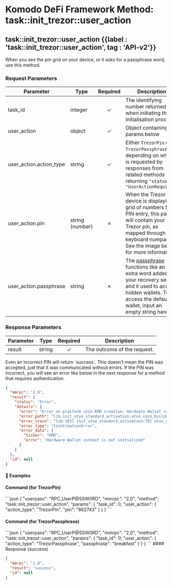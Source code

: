 

# Komodo DeFi Framework Method: task::init\_trezor::user\_action

## task::init\_trezor::user\_action {{label : 'task::init_trezor::user_action', tag : 'API-v2'}}

When you see the pin grid on your device, or it asks for a passphrase word, use this method.

### Request Parameters

| Parameter                 | Type            | Required | Description                                                                                                                                                                                                                          |
| ------------------------- | --------------- | :------: | ------------------------------------------------------------------------------------------------------------------------------------------------------------------------------------------------------------------------------------ |
| task\_id                  | integer         |     ✓    | The identifying number returned when initiating the initialisation process.                                                                                                                                                          |
| user\_action              | object          |     ✓    | Object containing the params below                                                                                                                                                                                                   |
| user\_action.action\_type | string          |     ✓    | Either `TrezorPin` or `TrezorPassphrase`, depending on which is requested by responses from related methods returning `"status": "UserActionRequired"`                                                                               |
| user\_action.pin          | string (number) |     ✗    | When the Trezor device is displaying a grid of numbers for PIN entry, this param will contain your Trezor pin, as mapped through your keyboard numpad. See the image below for more information.                                     |
| user\_action.passphrase   | string          |     ✗    | The [passphrase](https://trezor.io/learn/a/passphrases-and-hidden-wallets) functions like an extra word added to your recovery seed, and it used to access hidden wallets. To access the default wallet, input an empty string here. |

<OptimizedImage src={trezorpin} classNaming="w-full" alt="Trezor Pin" />

### Response Parameters

| Parameter | Type   | Required | Description                 |
| --------- | ------ | :------: | --------------------------- |
| result    | string |     ✓    | The outcome of the request. |

<Note>
  Even an incorrect PIN will return `success`. This doesn't mean the PIN was accepted, just that it was communicated without errors. If the PIN was incorrect, you will see an error like below in the next response for a method that requires authentication.
</Note>

```json
{
  "mmrpc": "2.0",
  "result": {
    "status": "Error",
    "details": {
      "error": "Error on platform coin KMD creation: Hardware Wallet context is not initialized",
      "error_path": "lib.init_utxo_standard_activation.utxo_coin_builder",
      "error_trace": "lib:103] init_utxo_standard_activation:79] utxo_coin_builder:317]",
      "error_type": "CoinCreationError",
      "error_data": {
        "ticker": "KMD",
        "error": "Hardware Wallet context is not initialized"
      }
    }
  },
  "id": null
}
```

#### 📌 Examples

#### Command (for TrezorPin)

<CodeGroup title="task::init_trezor::user_action" tag="POST" label="task::init_trezor::user_action" mm2MethodDecorate="true">
  ```json
  {
    "userpass": "RPC_UserP@SSW0RD",
    "mmrpc": "2.0",
    "method": "task::init_trezor::user_action",
    "params": {
      "task_id": 0,
      "user_action": {
        "action_type": "TrezorPin",
        "pin": "862743"
      }
    }
  }
  ```
</CodeGroup>

#### Command (for TrezorPassphrase)

<CodeGroup title="task::init_trezor::user_action" tag="POST" label="task::init_trezor::user_action" mm2MethodDecorate="true">
  ```json
  {
    "userpass": "RPC_UserP@SSW0RD",
    "mmrpc": "2.0",
    "method": "task::init_trezor::user_action",
    "params": {
      "task_id": 0,
      "user_action": {
        "action_type": "TrezorPassphrase",
        "passphrase": "breakfast"
      }
    }
  }
  ```
</CodeGroup>

<CollapsibleSection expandedText="Hide Response" collapsedText="Show Response">
  #### Response (success)

  ```json
  {
    "mmrpc": "2.0",
    "result": "success",
    "id": null
  }
  ```
</CollapsibleSection>
